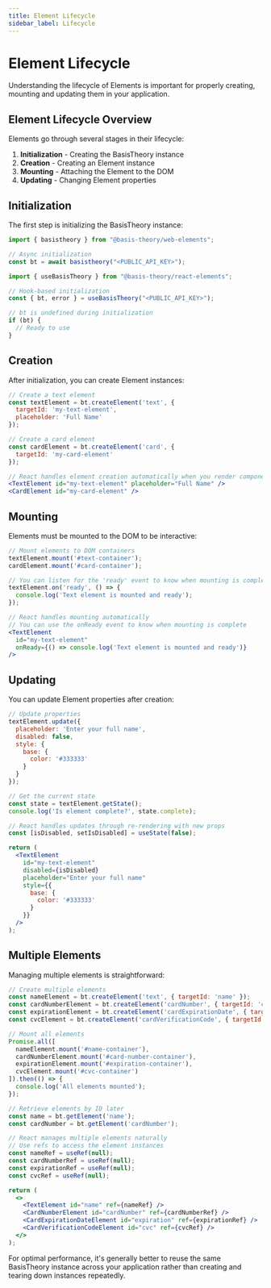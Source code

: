 ```yaml
---
title: Element Lifecycle
sidebar_label: Lifecycle
---
```



# Element Lifecycle

Understanding the lifecycle of Elements is important for properly creating, mounting and updating them in your application.

## Element Lifecycle Overview

Elements go through several stages in their lifecycle:

1. **Initialization** - Creating the BasisTheory instance
2. **Creation** - Creating an Element instance
3. **Mounting** - Attaching the Element to the DOM
4. **Updating** - Changing Element properties

## Initialization

The first step is initializing the BasisTheory instance:

<Tabs className="bt-tabs" queryString="platform">
  <TabItem value="web" label="Web Elements">

```javascript showLineNumbers
import { basistheory } from "@basis-theory/web-elements";

// Async initialization
const bt = await basistheory("<PUBLIC_API_KEY>");
```

  </TabItem>
  <TabItem value="react" label="React Elements">

```javascript showLineNumbers
import { useBasisTheory } from "@basis-theory/react-elements";

// Hook-based initialization
const { bt, error } = useBasisTheory("<PUBLIC_API_KEY>");

// bt is undefined during initialization
if (bt) {
  // Ready to use
}
```

  </TabItem>
</Tabs>

## Creation

After initialization, you can create Element instances:

<Tabs className="bt-tabs" queryString="platform">
  <TabItem value="web" label="Web Elements">

```javascript showLineNumbers
// Create a text element
const textElement = bt.createElement('text', {
  targetId: 'my-text-element',
  placeholder: 'Full Name'
});

// Create a card element
const cardElement = bt.createElement('card', {
  targetId: 'my-card-element'
});
```

  </TabItem>
  <TabItem value="react" label="React Elements">

```jsx showLineNumbers
// React handles element creation automatically when you render components
<TextElement id="my-text-element" placeholder="Full Name" />
<CardElement id="my-card-element" />
```

  </TabItem>
</Tabs>

## Mounting

Elements must be mounted to the DOM to be interactive:

<Tabs className="bt-tabs" queryString="platform">
  <TabItem value="web" label="Web Elements">

```javascript showLineNumbers
// Mount elements to DOM containers
textElement.mount('#text-container');
cardElement.mount('#card-container');

// You can listen for the 'ready' event to know when mounting is complete
textElement.on('ready', () => {
  console.log('Text element is mounted and ready');
});
```

  </TabItem>
  <TabItem value="react" label="React Elements">

```jsx showLineNumbers
// React handles mounting automatically
// You can use the onReady event to know when mounting is complete
<TextElement 
  id="my-text-element" 
  onReady={() => console.log('Text element is mounted and ready')} 
/>
```

  </TabItem>
</Tabs>

## Updating

You can update Element properties after creation:

<Tabs className="bt-tabs" queryString="platform">
  <TabItem value="web" label="Web Elements">

```javascript showLineNumbers
// Update properties
textElement.update({
  placeholder: 'Enter your full name',
  disabled: false,
  style: {
    base: {
      color: '#333333'
    }
  }
});

// Get the current state
const state = textElement.getState();
console.log('Is element complete?', state.complete);
```

  </TabItem>
  <TabItem value="react" label="React Elements">

```jsx showLineNumbers
// React handles updates through re-rendering with new props
const [isDisabled, setIsDisabled] = useState(false);

return (
  <TextElement 
    id="my-text-element" 
    disabled={isDisabled}
    placeholder="Enter your full name"
    style={{
      base: {
        color: '#333333'
      }
    }}
  />
);
```

  </TabItem>
</Tabs>


## Multiple Elements

Managing multiple elements is straightforward:

<Tabs className="bt-tabs" queryString="platform">
  <TabItem value="web" label="Web Elements">

```javascript showLineNumbers
// Create multiple elements
const nameElement = bt.createElement('text', { targetId: 'name' });
const cardNumberElement = bt.createElement('cardNumber', { targetId: 'cardNumber' });
const expirationElement = bt.createElement('cardExpirationDate', { targetId: 'expiration' });
const cvcElement = bt.createElement('cardVerificationCode', { targetId: 'cvc' });

// Mount all elements
Promise.all([
  nameElement.mount('#name-container'),
  cardNumberElement.mount('#card-number-container'),
  expirationElement.mount('#expiration-container'),
  cvcElement.mount('#cvc-container')
]).then(() => {
  console.log('All elements mounted');
});

// Retrieve elements by ID later
const name = bt.getElement('name');
const cardNumber = bt.getElement('cardNumber');
```

  </TabItem>
  <TabItem value="react" label="React Elements">

```jsx showLineNumbers
// React manages multiple elements naturally
// Use refs to access the element instances
const nameRef = useRef(null);
const cardNumberRef = useRef(null);
const expirationRef = useRef(null);
const cvcRef = useRef(null);

return (
  <>
    <TextElement id="name" ref={nameRef} />
    <CardNumberElement id="cardNumber" ref={cardNumberRef} />
    <CardExpirationDateElement id="expiration" ref={expirationRef} />
    <CardVerificationCodeElement id="cvc" ref={cvcRef} />
  </>
);
```

  </TabItem>
</Tabs>

<Alert type={Alerts.WARNING}>
For optimal performance, it's generally better to reuse the same BasisTheory instance across your application rather than creating and tearing down instances repeatedly.
</Alert> 
